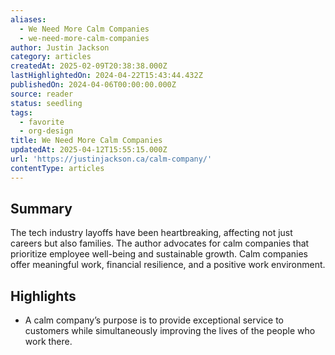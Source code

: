 ```yaml
---
aliases:
  - We Need More Calm Companies
  - we-need-more-calm-companies
author: Justin Jackson
category: articles
createdAt: 2025-02-09T20:38:38.000Z
lastHighlightedOn: 2024-04-22T15:43:44.432Z
publishedOn: 2024-04-06T00:00:00.000Z
source: reader
status: seedling
tags:
  - favorite
  - org-design
title: We Need More Calm Companies
updatedAt: 2025-04-12T15:55:15.000Z
url: 'https://justinjackson.ca/calm-company/'
contentType: articles
---
```

## Summary

The tech industry layoffs have been heartbreaking, affecting not just careers but also families. The author advocates for calm companies that prioritize employee well-being and sustainable growth. Calm companies offer meaningful work, financial resilience, and a positive work environment.

## Highlights

- A calm company’s purpose is to provide exceptional service to customers while simultaneously improving the lives of the people who work there.
